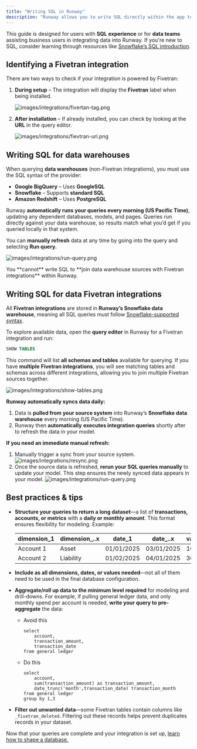 ```yaml
---
title: "Writing SQL in Runway"
description: "Runway allows you to write SQL directly within the app to pull, shape, and transform data based on your needs. This feature is available for integrations using one of our supported data warehouses or any of our Fivetran integrations."
---
```


This guide is designed for users with **SQL experience** or for **data teams** assisting business users in integrating data into Runway. If you're new to SQL, consider learning through resources like [Snowflake’s SQL introduction](https://docs.snowflake.com/en/learn-tutorials).

## **Identifying a Fivetran integration**

There are two ways to check if your integration is powered by Fivetran:

1. **During setup** – The integration will display the **Fivetran** label when being installed.

   ![images/integrations/fivertan-tag.png](/images/integrations/fivertan-tag.png)
2. **After installation** – If already installed, you can check by looking at the **URL** in the query editor.

   ![images/integrations/fievtran-url.png](/images/integrations/fievtran-url.png)

## **Writing SQL for data warehouses**

When querying **data warehouses** (non-Fivetran integrations), you must use the SQL syntax of the provider:

- **Google BigQuery** – Uses **GoogleSQL**
- **Snowflake** – Supports **standard SQL**
- **Amazon Redshift** – Uses **PostgreSQL**

Runway **automatically runs your queries every morning (US Pacific Time)**, updating any dependent databases, models, and pages. Queries run directly against your data warehouse, so results match what you’d get if you queried locally in that system.

You can **manually refresh** data at any time by going into the query and selecting **Run query.**

![images/integrations/run-query.png](/images/integrations/run-query.png)

<Warning>
  You **cannot** write SQL to **join data warehouse sources with Fivetran integrations** within Runway.
</Warning>

## **Writing SQL for data Fivetran integrations**

All **Fivetran integrations** are stored in **Runway’s Snowflake data warehouse**, meaning all SQL queries must follow [Snowflake-supported syntax](https://docs.snowflake.com/en/guides-overview-queries).

To explore available data, open the **query editor** in Runway for a Fivetran integration and run:

```sql
SHOW TABLES
```

This command will list **all schemas and tables** available for querying. If you have **multiple** **Fivetran integrations**, you will see matching tables and schemas across different integrations, allowing you to join multiple Fivetran sources together.

![images/integrations/show-tables.png](/images/integrations/show-tables.png)

**Runway automatically syncs data daily:**

1. Data is **pulled from your source system** into Runway’s **Snowflake data warehouse** every morning (US Pacific Time).
2. Runway then **automatically** **executes integration queries** shortly after to refresh the data in your model.

**If you need an immediate manual refresh:**

1. Manually trigger a sync from your source system.
   ![images/integrations/resync.png](/images/integrations/resync.png)
2. Once the source data is refreshed, **rerun your SQL queries manually** to update your model. This step ensures the newly synced data appears in your model.
   ![images/integrations/run-query.png](/images/integrations/run-query.png)

## Best practices & tips

- **Structure your queries to return a long dataset**—a list of **transactions, accounts, or metrics** with a **daily or monthly amount**. This format ensures flexibility for modeling. Example:

  | dimension_1 | dimension\_..x| date_1     | date\_..x  | value_1 | value\_..x|
  | ----------- | ------------- | ---------- | ---------- | ------- | --------- |
  | Account 1   | Asset         | 01/01/2025 | 03/01/2025 | 10      | 20        |
  | Account 2   | Liability     | 01/02/2025 | 04/01/2025 | 30      | 40        |
- **Include as all dimensions, dates, or values needed**—not all of them need to be used in the final database configuration.
- **Aggregate/roll up data to the minimum level required** for modeling and drill-downs. For example, if pulling general ledger data, and only monthly spend per account is needed, **write your query to pre-aggregate** the data:
  - Avoid this

    ```
    select
    	account,
    	transaction_amount,
    	transaction_date
    from general ledger
    
    ```
  - Do this

    ```
    select
    	account,
    	sum(transaction_amount) as transaction_amount,
    	date_trunc('month',transaction_date) transaction_month
    from general ledger
    group by 1,3
    
    ```
- **Filter out unwanted data**—some Fivetran tables contain columns like `_fivetran_deleted`. Filtering out these records helps prevent duplicates records in your dataset.

Now that your queries are complete and your integration is set up, [learn how to shape a database.](https://www.notion.so/Databases-basics-1ae691424a288035817ae31f2a0729b5?pvs=21)
